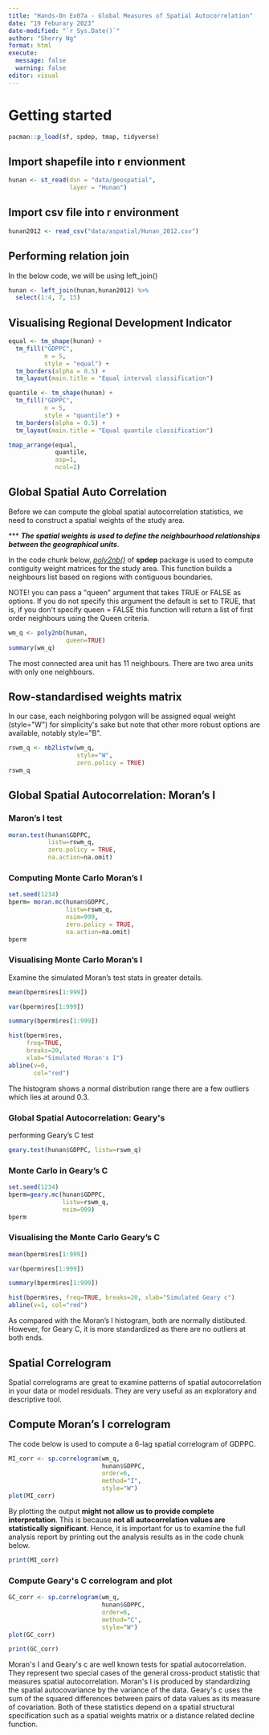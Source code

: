 ```yaml
---
title: "Hands-On Ex07a - Global Measures of Spatial Autocorrelation"
date: "19 Feburary 2023"
date-modified: "`r Sys.Date()`"
author: "Sherry Ng"
format: html
execute: 
  message: false
  warning: false
editor: visual
---
```


# Getting started

```r
pacman::p_load(sf, spdep, tmap, tidyverse)
```

## Import shapefile into r envionment 

```r
hunan <- st_read(dsn = "data/geospatial", 
                 layer = "Hunan")
```

## Import csv file into r environment 

```r
hunan2012 <- read_csv("data/aspatial/Hunan_2012.csv")
```

## Performing relation join 

In the below code, we will be using left_join()

```r
hunan <- left_join(hunan,hunan2012) %>%
  select(1:4, 7, 15)
```

## Visualising Regional Development Indicator

```r
equal <- tm_shape(hunan) +
  tm_fill("GDPPC",
          n = 5,
          style = "equal") +
  tm_borders(alpha = 0.5) +
  tm_layout(main.title = "Equal interval classification")

quantile <- tm_shape(hunan) +
  tm_fill("GDPPC",
          n = 5,
          style = "quantile") +
  tm_borders(alpha = 0.5) +
  tm_layout(main.title = "Equal quantile classification")

tmap_arrange(equal, 
             quantile, 
             asp=1, 
             ncol=2)
```

## Global Spatial Auto Correlation 

Before we can compute the global spatial autocorrelation statistics, we need to construct a spatial weights of the study area.

\*\*\* ***The spatial weights is used to define the neighbourhood relationships between the geographical units***.

In the code chunk below, [*poly2nb()*](https://r-spatial.github.io/spdep/reference/poly2nb.html) of **spdep** package is used to compute contiguity weight matrices for the study area. This function builds a neighbours list based on regions with contiguous boundaries.


NOTE!
you can pass a \"queen\" argument that takes TRUE or FALSE as options. If you do not specify this argument the default is set to TRUE, that is, if you don\'t specify queen = FALSE this function will return a list of first order neighbours using the Queen criteria.

```r
wm_q <- poly2nb(hunan, 
                queen=TRUE)
summary(wm_q)
```

The most connected area unit has 11 neighbours. There are two area units with only one neighbours.

## Row-standardised weights matrix

In our case, each neighboring polygon will be assigned equal weight (style=\"W\") for simplicity\'s sake but note that other more robust options are available, notably style=\"B\".

```r
rswm_q <- nb2listw(wm_q, 
                   style="W", 
                   zero.policy = TRUE)
rswm_q
```

## Global Spatial Autocorrelation: Moran's I

### Maron's I test 

```r
moran.test(hunan$GDPPC, 
           listw=rswm_q, 
           zero.policy = TRUE, 
           na.action=na.omit)
```

### Computing Monte Carlo Moran's I

```r
set.seed(1234)
bperm= moran.mc(hunan$GDPPC, 
                listw=rswm_q, 
                nsim=999, 
                zero.policy = TRUE, 
                na.action=na.omit)
bperm
```

### Visualising Monte Carlo Moran's I 

Examine the simulated Moran's test stats in greater details.

```r
mean(bperm$res[1:999])
```

```r
var(bperm$res[1:999])
```

```r
summary(bperm$res[1:999])
```

```r
hist(bperm$res, 
     freq=TRUE, 
     breaks=20, 
     xlab="Simulated Moran's I")
abline(v=0, 
       col="red") 
```

The histogram shows a normal distribution range there are a few outliers which lies at around 0.3.

### Global Spatial Autocorrelation: Geary\'s

performing Geary's C test

```r
geary.test(hunan$GDPPC, listw=rswm_q)
```

### Monte Carlo in Geary's C 

```r
set.seed(1234)
bperm=geary.mc(hunan$GDPPC, 
               listw=rswm_q, 
               nsim=999)
bperm
```

### Visualising the Monte Carlo Geary's C

```r
mean(bperm$res[1:999])
```

```r
var(bperm$res[1:999])
```

```r
summary(bperm$res[1:999])
```

```r
hist(bperm$res, freq=TRUE, breaks=20, xlab="Simulated Geary c")
abline(v=1, col="red") 
```

As compared with the Moran's I histogram, both are normally distibuted. However, for Geary C, it is more standardized as there are no outliers at both ends.

## Spatial Correlogram 

Spatial correlograms are great to examine patterns of spatial autocorrelation in your data or model residuals. They are very useful as an exploratory and descriptive tool.

## Compute Moran's I correlogram 

The code below is used to compute a 6-lag spatial correlogram of GDPPC.

```r
MI_corr <- sp.correlogram(wm_q, 
                          hunan$GDPPC, 
                          order=6, 
                          method="I", 
                          style="W")
plot(MI_corr)
```

By plotting the output **might not allow us to provide complete interpretation**. This is because **not all autocorrelation values are statistically significant**. Hence, it is important for us to examine the full analysis report by printing out the analysis results as in the code chunk below.

```r
print(MI_corr)
```

### Compute Geary\'s C correlogram and plot

```r
GC_corr <- sp.correlogram(wm_q, 
                          hunan$GDPPC, 
                          order=6, 
                          method="C", 
                          style="W")
plot(GC_corr)
```

```r
print(GC_corr)
```

Moran\'s I and Geary\'s c are well known tests for spatial autocorrelation. They represent two special cases of the general cross-product statistic that measures spatial autocorrelation. Moran\'s I is produced by standardizing the spatial autocovariance by the variance of the data. Geary\'s c uses the sum of the squared differences between pairs of data values as its measure of covariation. Both of these statistics depend on a spatial structural specification such as a spatial weights matrix or a distance related decline function.

